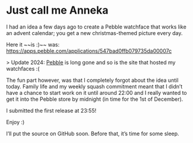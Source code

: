 = Just call me Anneka =

I had an idea a few days ago to create a Pebble watchface that works like an advent calendar; you get a new christmas-themed picture every day.

Here it ~~is :)~~ was: https://apps.pebble.com/applications/547bad0ffb079735da00007c

> Update 2024: [[https://en.wikipedia.org/wiki/Pebble_(watch)|Pebble]] is long gone and so is the site that hosted my watchfaces :(

The fun part however, was that I completely forgot about the idea until today. Family life and my weekly squash commitment meant that I didn’t have a chance to start work on it until around 22:00 and I really wanted to get it into the Pebble store by midnight (in time for the 1st of December).

I submitted the first release at 23:55!

Enjoy :)

I’ll put the source on GitHub soon. Before that, it’s time for some sleep.
